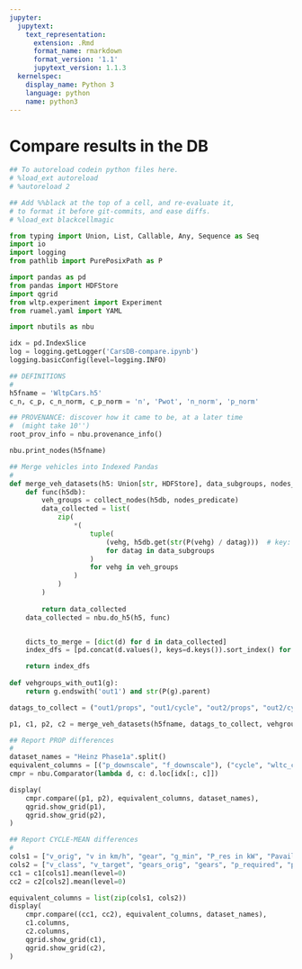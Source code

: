 ```yaml
---
jupyter:
  jupytext:
    text_representation:
      extension: .Rmd
      format_name: rmarkdown
      format_version: '1.1'
      jupytext_version: 1.1.3
  kernelspec:
    display_name: Python 3
    language: python
    name: python3
---
```


# Compare results in the DB

```python
## To autoreload codein python files here.
# %load_ext autoreload
# %autoreload 2

## Add %%black at the top of a cell, and re-evaluate it, 
# to format it before git-commits, and ease diffs.
# %load_ext blackcellmagic
```

```python
from typing import Union, List, Callable, Any, Sequence as Seq
import io
import logging
from pathlib import PurePosixPath as P

import pandas as pd
from pandas import HDFStore
import qgrid
from wltp.experiment import Experiment
from ruamel.yaml import YAML

import nbutils as nbu

idx = pd.IndexSlice
log = logging.getLogger('CarsDB-compare.ipynb')
logging.basicConfig(level=logging.INFO)
```

```python
## DEFINITIONS
#
h5fname = 'WltpCars.h5'
c_n, c_p, c_n_norm, c_p_norm = 'n', 'Pwot', 'n_norm', 'p_norm'
```

```python
## PROVENANCE: discover how it came to be, at a later time
#  (might take 10'')
root_prov_info = nbu.provenance_info() 
```

```python
nbu.print_nodes(h5fname)
```

```python
## Merge vehicles into Indexed Pandas
#
def merge_veh_datasets(h5: Union[str, HDFStore], data_subgroups, nodes_predicate) -> List[NDFrame]:
    def func(h5db):
        veh_groups = collect_nodes(h5db, nodes_predicate)
        data_collected = list(
            zip(
                *(
                    tuple( 
                        (vehg, h5db.get(str(P(vehg) / datag)))  # key: vehnum, value: subgroup-dfs
                        for datag in data_subgroups
                    )
                    for vehg in veh_groups
                )
            )
        )
        
        return data_collected
    data_collected = nbu.do_h5(h5, func)


    dicts_to_merge = [dict(d) for d in data_collected]
    index_dfs = [pd.concat(d.values(), keys=d.keys()).sort_index() for d in dicts_to_merge]

    return index_dfs
 
def vehgroups_with_out1(g):
    return g.endswith('out1') and str(P(g).parent)

datags_to_collect = ("out1/props", "out1/cycle", "out2/props", "out2/cycle")

p1, c1, p2, c2 = merge_veh_datasets(h5fname, datags_to_collect, vehgroups_with_out1)
```

```python
## Report PROP differences
#
dataset_names = "Heinz Phase1a".split()
equivalent_columns = [("p_downscale", "f_downscale"), ("cycle", "wltc_class")]
cmpr = nbu.Comparator(lambda d, c: d.loc[idx[:, c]])

display(
    cmpr.compare((p1, p2), equivalent_columns, dataset_names),
    qgrid.show_grid(p1),
    qgrid.show_grid(p2),
)
```

```python
## Report CYCLE-MEAN differences
#
cols1 = ["v_orig", "v in km/h", "gear", "g_min", "P_res in kW", "Pavailable in kW", "n in min-1"]
cols2 = ["v_class", "v_target", "gears_orig", "gears", "p_required", "p_available", "rpm"]
cc1 = c1[cols1].mean(level=0)
cc2 = c2[cols2].mean(level=0)

equivalent_columns = list(zip(cols1, cols2))
display(
    cmpr.compare((cc1, cc2), equivalent_columns, dataset_names),
    c1.columns,
    c2.columns,
    qgrid.show_grid(c1), 
    qgrid.show_grid(c2),
)
```
